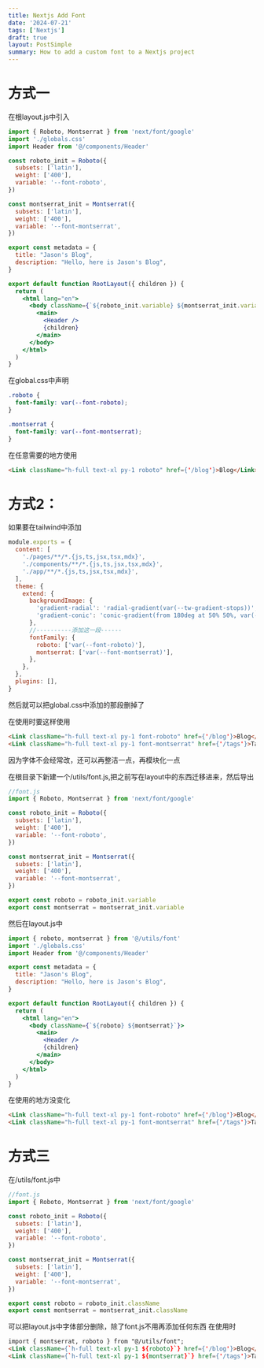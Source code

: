 ```yaml
---
title: Nextjs Add Font
date: '2024-07-21'
tags: ['Nextjs']
draft: true
layout: PostSimple
summary: How to add a custom font to a Nextjs project
---
```


# 方式一

在根layout.js中引入

```jsx
import { Roboto, Montserrat } from 'next/font/google'
import './globals.css'
import Header from '@/components/Header'

const roboto_init = Roboto({
  subsets: ['latin'],
  weight: ['400'],
  variable: '--font-roboto',
})

const montserrat_init = Montserrat({
  subsets: ['latin'],
  weight: ['400'],
  variable: '--font-montserrat',
})

export const metadata = {
  title: "Jason's Blog",
  description: "Hello, here is Jason's Blog",
}

export default function RootLayout({ children }) {
  return (
    <html lang="en">
      <body className={`${roboto_init.variable} ${montserrat_init.variable}`}>
        <main>
          <Header />
          {children}
        </main>
      </body>
    </html>
  )
}
```

在global.css中声明

```css
.roboto {
  font-family: var(--font-roboto);
}

.montserrat {
  font-family: var(--font-montserrat);
}
```

在任意需要的地方使用

```html
<Link className="h-full text-xl py-1 roboto" href={'/blog'}>Blog</Link>
```

# 方式2：

如果要在tailwind中添加

```js
module.exports = {
  content: [
    './pages/**/*.{js,ts,jsx,tsx,mdx}',
    './components/**/*.{js,ts,jsx,tsx,mdx}',
    './app/**/*.{js,ts,jsx,tsx,mdx}',
  ],
  theme: {
    extend: {
      backgroundImage: {
        'gradient-radial': 'radial-gradient(var(--tw-gradient-stops))',
        'gradient-conic': 'conic-gradient(from 180deg at 50% 50%, var(--tw-gradient-stops))',
      },
      //----------添加这一段------
      fontFamily: {
        roboto: ['var(--font-roboto)'],
        montserrat: ['var(--font-montserrat)'],
      },
    },
  },
  plugins: [],
}
```

然后就可以把global.css中添加的那段删掉了

在使用时要这样使用

```html
<Link className="h-full text-xl py-1 font-roboto" href={'/blog'}>Blog</Link>
<Link className="h-full text-xl py-1 font-montserrat" href={'/tags'}>Tags</Link>
```

因为字体不会经常改，还可以再整洁一点，再模块化一点

在根目录下新建一个/utils/font.js,把之前写在layout中的东西迁移进来，然后导出

```js
//font.js
import { Roboto, Montserrat } from 'next/font/google'

const roboto_init = Roboto({
  subsets: ['latin'],
  weight: ['400'],
  variable: '--font-roboto',
})

const montserrat_init = Montserrat({
  subsets: ['latin'],
  weight: ['400'],
  variable: '--font-montserrat',
})

export const roboto = roboto_init.variable
export const montserrat = montserrat_init.variable
```

然后在layout.js中

```jsx
import { roboto, montserrat } from '@/utils/font'
import './globals.css'
import Header from '@/components/Header'

export const metadata = {
  title: "Jason's Blog",
  description: "Hello, here is Jason's Blog",
}

export default function RootLayout({ children }) {
  return (
    <html lang="en">
      <body className={`${roboto} ${montserrat}`}>
        <main>
          <Header />
          {children}
        </main>
      </body>
    </html>
  )
}
```

在使用的地方没变化

```html
<Link className="h-full text-xl py-1 font-roboto" href={'/blog'}>Blog</Link>
<Link className="h-full text-xl py-1 font-montserrat" href={'/tags'}>Tags</Link>
```

# 方式三

在/utils/font.js中

```js
//font.js
import { Roboto, Montserrat } from 'next/font/google'

const roboto_init = Roboto({
  subsets: ['latin'],
  weight: ['400'],
  variable: '--font-roboto',
})

const montserrat_init = Montserrat({
  subsets: ['latin'],
  weight: ['400'],
  variable: '--font-montserrat',
})

export const roboto = roboto_init.className
export const montserrat = montserrat_init.className
```

可以把layout.js中字体部分删除，除了font.js不用再添加任何东西
在使用时

```html
import { montserrat, roboto } from "@/utils/font";
<Link className={`h-full text-xl py-1 ${roboto}`} href={'/blog'}>Blog</Link>
<Link className={`h-full text-xl py-1 ${montserrat}`} href={'/tags'}>Tags</Link>
```
